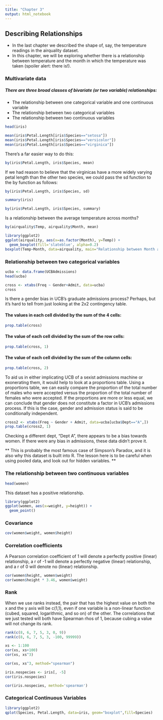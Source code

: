 ```yaml
---
title: "Chapter 3"
output: html_notebook
---
```


## Describing Relationships
- In the last chapter we described the shape of, say, the temperature readings in the airquality dataset.
- In this chapter, we will be exploring whether there is a relationship between temperature and the month in which the temperature was taken (spoiler alert: there is!).

### Multivariate data
##### There are three broad classes of bivariate (or two variable) relationships: 
- The relationship between one categorical variable and one continuous variable 
- The relationship between two categorical variables 
- The relationship between two continuous variables

```r
head(iris)
```

```r
mean(iris$Petal.Length[iris$Species=="setosa"])
mean(iris$Petal.Length[iris$Species=="versicolor"])
mean(iris$Petal.Length[iris$Species=="virginica"])
```

There's a far easier way to do this:
```r
by(iris$Petal.Length, iris$Species, mean)
```

If we had reason to believe that the virginicas have a more widely varying petal length than the other two species, we could pass the sd function to the by function as follows:
```r
by(iris$Petal.Length, iris$Species, sd)
```

```r
summary(iris)
```

```r
by(iris$Petal.Length, iris$Species, summary)
```

Is a relationship between the average temperature across months?
```r
by(airquality$Temp, airquality$Month, mean)
```

```r
library(ggplot2)
ggplot(airquality, aes(x=as.factor(Month), y=Temp)) +
  geom_boxplot(fill='slateblue', alpha=0.2)
boxplot(Temp~Month, data=airquality, main="Relationship between Month and Temp")

```

### Relationship between two categorical variables

```r
ucba <- data.frame(UCBAdmissions)
head(ucba)
```


```r
cross <- xtabs(Freq ~ Gender+Admit, data=ucba)
cross
```

Is there a gender bias in UCB's graduate admissions process? Perhaps, but it's hard to tell from just looking at the 2x2 contingency table.

#### The values in each cell divided by the sum of the 4 cells:
```r
prop.table(cross)
```

#### The value of each cell divided by the sum of the row cells:
```r
prop.table(cross, 1)
```

#### The value of each cell divided by the sum of the column cells:

```r
prop.table(cross, 2)
```

To aid us in either implicating UCB of a sexist admissions machine or exonerating them, it would help to look at a proportions table. Using a proportions table, we can easily compare the proportion of the total number of males who were accepted versus the proportion of the total number of females who were accepted. If the proportions are more or less equal, we can conclude that gender does not constitute a factor in UCB's admissions process. If this is the case, gender and admission status is said to be conditionally independent.

```r
cross2 <- xtabs(Freq ~ Gender + Admit, data=ucba[ucba$Dept=="A",])
prop.table(cross2, 1)
```

Checking a different dept, "Dept A", there appears to be a bias towards women. If there were any bias in admissions, these data didn't prove it.


** This is probably the most famous case of Simpson's Paradox, and it is also why this dataset is built into R. The lesson here is to be careful when using pooled data, and look out for hidden variables. **

### The relationship between two continuous variables
```r
head(women)
```

This dataset has a positive relationship.

```r
library(ggplot2)
ggplot(women, aes(x=weight, y=height)) + 
  geom_point()
```

### Covariance

```r
cov(women$weight, women$height)
```

### Correlation coefficients

A Pearson correlation coefficient of 1 will denote a perfectly positive (linear) relationship, a r of -1 will denote a perfectly negative (linear) relationship, and a r of 0 will denote no (linear) relationship.
```r
cor(women$height, women$weight)
cor(women$height * 3.46, women$weight)
```
### Rank
When we use ranks instead, the pair that has the highest value on both the x and the y axis will be c(1,1), even if one variable is a non-linear function (cubed, squared, logarithmic, and so on) of the other. The correlations that we just tested will both have Spearman rhos of 1, because cubing a value will not change its rank.
```r
rank(c(8, 6, 7, 5, 3, 0, 9))
rank(c(8, 6, 7, 5, 3, -100, 99999))
```

```r
xs <- 1:100
cor(xs, xs+100)
cor(xs, xs^3)
```

```r
cor(xs, xs^3, method="spearman")
```

```r
iris.nospecies <- iris[, -5]
cor(iris.nospecies)
```

```r
cor(iris.nospecies, method='spearman')
```


### Categorical Continuous Variables


```r
library(ggplot2)
qplot(Species, Petal.Length, data=iris, geom="boxplot",fill=Species)
```


